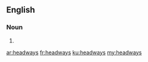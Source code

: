 ==English==

===Noun===
{{head|en}}

# {{plural of|headway}}

[[ar:headways]]
[[fr:headways]]
[[ku:headways]]
[[my:headways]]